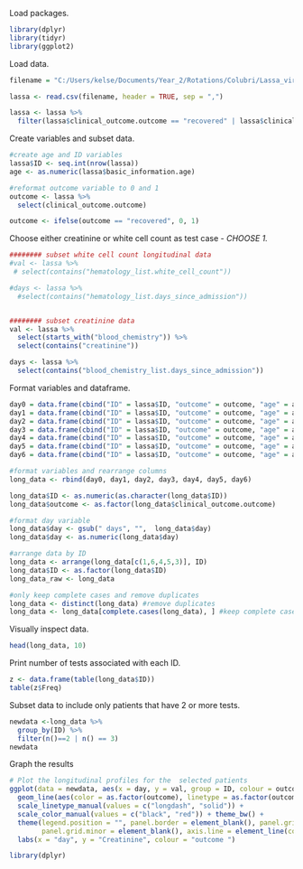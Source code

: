Load packages.
```r
library(dplyr)
library(tidyr)
library(ggplot2)
```

Load data.
```r
filename = "C:/Users/kelse/Documents/Year_2/Rotations/Colubri/Lassa_virus/practice_data/commcare-randomized-data-2018-2020_2.csv"

lassa <- read.csv(filename, header = TRUE, sep = ",")

lassa <- lassa %>%
  filter(lassa$clinical_outcome.outcome == "recovered" | lassa$clinical_outcome.outcome == "died")
```

Create variables and subset data.
```r
#create age and ID variables
lassa$ID <- seq.int(nrow(lassa))
age <- as.numeric(lassa$basic_information.age)

#reformat outcome variable to 0 and 1
outcome <- lassa %>%
  select(clinical_outcome.outcome)

outcome <- ifelse(outcome == "recovered", 0, 1)
```

Choose either creatinine or white cell count as test case - *CHOOSE 1.*
```r
######## subset white cell count longitudinal data
#val <- lassa %>%
 # select(contains("hematology_list.white_cell_count"))

#days <- lassa %>%
  #select(contains("hematology_list.days_since_admission")) 


######## subset creatinine data
val <- lassa %>%
  select(starts_with("blood_chemistry")) %>%
  select(contains("creatinine"))

days <- lassa %>%
  select(contains("blood_chemistry_list.days_since_admission")) 
```

Format variables and dataframe.
```r
day0 = data.frame(cbind("ID" = lassa$ID, "outcome" = outcome, "age" = age, "day" = days[,1], "val" = val[,1]))
day1 = data.frame(cbind("ID" = lassa$ID, "outcome" = outcome, "age" = age, "day" = days[,2], "val" = val[,2]))
day2 = data.frame(cbind("ID" = lassa$ID, "outcome" = outcome, "age" = age, "day" = days[,3], "val" = val[,3]))
day3 = data.frame(cbind("ID" = lassa$ID, "outcome" = outcome, "age" = age, "day" = days[,4], "val" = val[,4]))
day4 = data.frame(cbind("ID" = lassa$ID, "outcome" = outcome, "age" = age, "day" = days[,5], "val" = val[,5]))
day5 = data.frame(cbind("ID" = lassa$ID, "outcome" = outcome, "age" = age, "day" = days[,6], "val" = val[,6]))
day6 = data.frame(cbind("ID" = lassa$ID, "outcome" = outcome, "age" = age, "day" = days[,7], "val" = val[,7]))

#format variables and rearrange columns
long_data <- rbind(day0, day1, day2, day3, day4, day5, day6)

long_data$ID <- as.numeric(as.character(long_data$ID))
long_data$outcome <- as.factor(long_data$clinical_outcome.outcome)

#format day variable
long_data$day <- gsub(" days", "",  long_data$day)
long_data$day <- as.numeric(long_data$day)

#arrange data by ID
long_data <- arrange(long_data[c(1,6,4,5,3)], ID)
long_data$ID <- as.factor(long_data$ID)
long_data_raw <- long_data

#only keep complete cases and remove duplicates
long_data <- distinct(long_data) #remove duplicates
long_data <- long_data[complete.cases(long_data), ] #keep complete cases
```

Visually inspect data.
```r
head(long_data, 10)
```


Print number of tests associated with each ID.
```r
z <- data.frame(table(long_data$ID))
table(z$Freq)
```

Subset data to include only patients that have 2 or more tests.

```r
newdata <-long_data %>% 
  group_by(ID) %>% 
  filter(n()==2 | n() == 3)
newdata
```

Graph the results

```r
# Plot the longitudinal profiles for the  selected patients
ggplot(data = newdata, aes(x = day, y = val, group = ID, colour = outcome)) +
  geom_line(aes(color = as.factor(outcome), linetype = as.factor(outcome)), size = 0.7) +
  scale_linetype_manual(values = c("longdash", "solid")) + 
  scale_color_manual(values = c("black", "red")) + theme_bw() +
  theme(legend.position = "", panel.border = element_blank(), panel.grid.major = element_blank(),
        panel.grid.minor = element_blank(), axis.line = element_line(colour = "black")) + 
  labs(x = "day", y = "Creatinine", colour = "outcome ")
```


```r
library(dplyr)

```

